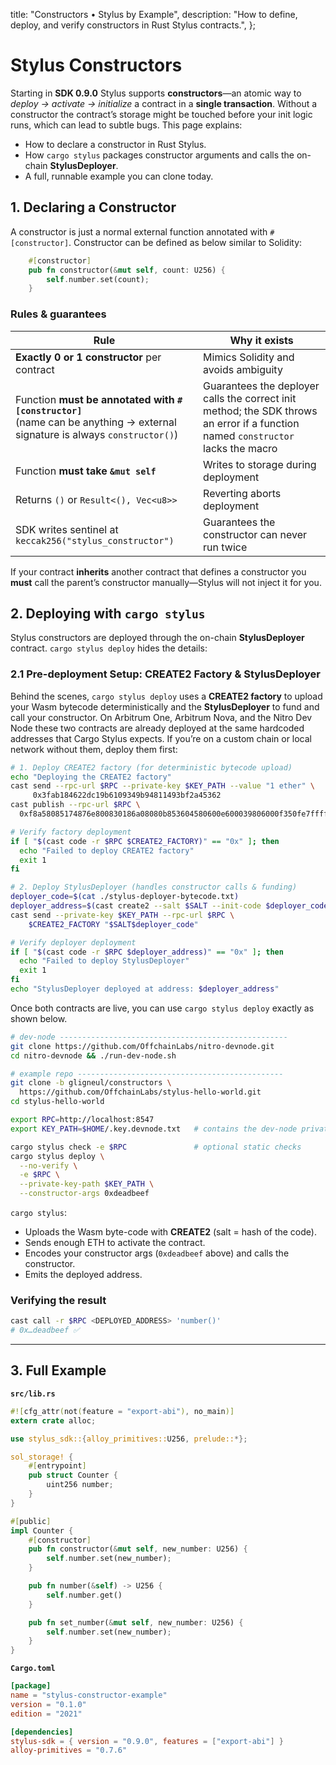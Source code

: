 title: "Constructors • Stylus by Example",
description:
"How to define, deploy, and verify constructors in Rust Stylus contracts.",
};

# **Stylus Constructors**

Starting in **SDK 0.9.0** Stylus supports **constructors**—an atomic way to *deploy → activate → initialize* a contract in a **single transaction**. Without a constructor the contract’s storage might be touched before your init logic runs, which can lead to subtle bugs. This page explains:

* How to declare a constructor in Rust Stylus.
* How `cargo stylus` packages constructor arguments and calls the on-chain **StylusDeployer**.
* A full, runnable example you can clone today.

## **1.  Declaring a Constructor**

A constructor is just a normal external function annotated with `#[constructor]`. Constructor can be defined as below similar to Solidity:

```rust
    #[constructor]
    pub fn constructor(&mut self, count: U256) {
        self.number.set(count);
    }
```

### **Rules & guarantees**

<style jsx>{`
  .rules-table {
    width: 100%;
    border-collapse: collapse;
    font-family: inherit;
  }

  .rules-table th,
  .rules-table td {
    border: 1px solid #d0d7de;
    padding: 0.6rem 0.75rem;
  }

  .rules-table th {
    background:rgb(82, 93, 104);
    font-weight: 600;
    text-align: left;
  }

  /* make top grid line single-width */
  .rules-table thead tr:first-child th {
    border-top: 0;
  }
`}</style>

<table className="rules-table">
  <thead>
    <tr>
      <th>Rule</th>
      <th>Why it exists</th>
    </tr>
  </thead>
  <tbody>
    <tr>
      <td><strong>Exactly 0 or 1 constructor</strong> per contract</td>
      <td>Mimics Solidity and avoids ambiguity</td>
    </tr>
    <tr>
      <td>
        Function <strong>must be annotated with <code>#[constructor]</code></strong><br />
        (name can be anything → external signature is always
        <code>constructor()</code>)
      </td>
      <td>
        Guarantees the deployer calls the correct init method; the SDK throws an
        error if a function named <code>constructor</code> lacks the macro
      </td>
    </tr>
    <tr>
      <td>Function <strong>must take <code>&amp;mut self</code></strong></td>
      <td>Writes to storage during deployment</td>
    </tr>
    <tr>
      <td>Returns <code>()</code> or <code>Result&lt;(), Vec&lt;u8&gt;&gt;</code></td>
      <td>Reverting aborts deployment</td>
    </tr>
    <tr>
      <td>SDK writes sentinel at <code>keccak256("stylus_constructor")</code></td>
      <td>Guarantees the constructor can never run twice</td>
    </tr>
  </tbody>
</table>

If your contract **inherits** another contract that defines a constructor you **must** call the parent’s constructor manually—Stylus will not inject it for you.

## **2.   Deploying with `cargo stylus`**

Stylus constructors are deployed through the on-chain **StylusDeployer** contract. `cargo stylus deploy` hides the details:

### **2.1 Pre-deployment Setup: CREATE2 Factory & StylusDeployer**

Behind the scenes, `cargo stylus deploy` uses a **CREATE2 factory** to upload your Wasm bytecode deterministically and the **StylusDeployer** to fund and call your constructor. On Arbitrum One, Arbitrum Nova, and the Nitro Dev Node these two contracts are already deployed at the same hardcoded addresses that Cargo Stylus expects. If you’re on a custom chain or local network without them, deploy them first:

```bash
# 1. Deploy CREATE2 factory (for deterministic bytecode upload)
echo "Deploying the CREATE2 factory"
cast send --rpc-url $RPC --private-key $KEY_PATH --value "1 ether" \
     0x3fab184622dc19b6109349b94811493bf2a45362
cast publish --rpc-url $RPC \
  0xf8a58085174876e800830186a08080b853604580600e600039806000f350fe7fffffffffffffffffffffffffffffffffffffffffffffffffffffffffffffffe03601600081602082378035828234f58015156039578182fd5b8082525050506014600cf31ba02222222222222222222222222222222222222222222222222222222222222222a02222222222222222222222222222222222222222222222222222222222222222

# Verify factory deployment
if [ "$(cast code -r $RPC $CREATE2_FACTORY)" == "0x" ]; then
  echo "Failed to deploy CREATE2 factory"
  exit 1
fi

# 2. Deploy StylusDeployer (handles constructor calls & funding)
deployer_code=$(cat ./stylus-deployer-bytecode.txt)
deployer_address=$(cast create2 --salt $SALT --init-code $deployer_code)
cast send --private-key $KEY_PATH --rpc-url $RPC \
    $CREATE2_FACTORY "$SALT$deployer_code"

# Verify deployer deployment
if [ "$(cast code -r $RPC $deployer_address)" == "0x" ]; then
  echo "Failed to deploy StylusDeployer"
  exit 1
fi
echo "StylusDeployer deployed at address: $deployer_address"
```

Once both contracts are live, you can use `cargo stylus deploy` exactly as shown below.

```bash
# dev-node ---------------------------------------------------
git clone https://github.com/OffchainLabs/nitro-devnode.git
cd nitro-devnode && ./run-dev-node.sh

# example repo ----------------------------------------------
git clone -b gligneul/constructors \
  https://github.com/OffchainLabs/stylus-hello-world.git
cd stylus-hello-world

export RPC=http://localhost:8547
export KEY_PATH=$HOME/.key.devnode.txt   # contains the dev-node private key

cargo stylus check -e $RPC               # optional static checks
cargo stylus deploy \
  --no-verify \
  -e $RPC \
  --private-key-path $KEY_PATH \
  --constructor-args 0xdeadbeef
```

`cargo stylus`:

* Uploads the Wasm byte-code with **CREATE2** (salt = hash of the code).
* Sends enough ETH to activate the contract.
* Encodes your constructor args (`0xdeadbeef` above) and calls the constructor.
* Emits the deployed address.

### Verifying the result

```bash
cast call -r $RPC <DEPLOYED_ADDRESS> 'number()'
# 0x…deadbeef ✅
```

---

## **3.  Full Example**

**`src/lib.rs`**

```rust
#![cfg_attr(not(feature = "export-abi"), no_main)]
extern crate alloc;

use stylus_sdk::{alloy_primitives::U256, prelude::*};

sol_storage! {
    #[entrypoint]
    pub struct Counter {
        uint256 number;
    }
}

#[public]
impl Counter {
    #[constructor]
    pub fn constructor(&mut self, new_number: U256) {
        self.number.set(new_number);
    }

    pub fn number(&self) -> U256 {
        self.number.get()
    }

    pub fn set_number(&mut self, new_number: U256) {
        self.number.set(new_number);
    }
}
```

**`Cargo.toml`**

```toml
[package]
name = "stylus-constructor-example"
version = "0.1.0"
edition = "2021"

[dependencies]
stylus-sdk = { version = "0.9.0", features = ["export-abi"] }
alloy-primitives = "0.7.6"
```
